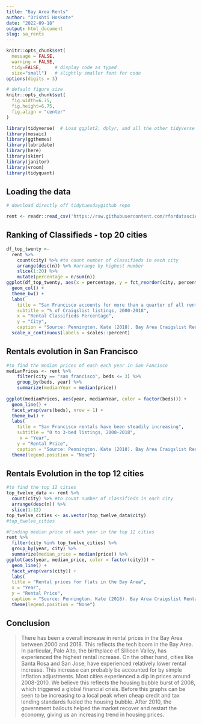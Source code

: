 ```yaml
---
title: "Bay Area Rents"
author: "Drishti Hoskote"
date: "2022-09-18"
output: html_document
slug: sa_rents
---
```


```r
knitr::opts_chunk$set(
  message = FALSE, 
  warning = FALSE, 
  tidy=FALSE,     # display code as typed
  size="small")   # slightly smaller font for code
options(digits = 3)

# default figure size
knitr::opts_chunk$set(
  fig.width=6.75, 
  fig.height=6.75,
  fig.align = "center"
)
```

```r
library(tidyverse)  # Load ggplot2, dplyr, and all the other tidyverse packages
library(mosaic)
library(ggthemes)
library(lubridate)
library(here)
library(skimr)
library(janitor)
library(vroom)
library(tidyquant)
```

## Loading the data
```r
# download directly off tidytuesdaygithub repo

rent <- readr::read_csv('https://raw.githubusercontent.com/rfordatascience/tidytuesday/master/data/2022/2022-07-05/rent.csv', show_col_types = FALSE)

```

## Ranking of Classifieds - top 20 cities

```r
df_top_twenty <-
  rent %>%
    count(city) %>% #to count number of classifieds in each city
    arrange(desc(n)) %>% #arrange by highest number 
    slice(1:20) %>%
    mutate(percentage = n/sum(n)) 
ggplot(df_top_twenty, aes(x = percentage, y = fct_reorder(city, percentage))) + 
  geom_col() +
  theme_bw() + 
  labs(
    title = "San Francisco accounts for more than a quarter of all rental classifieds",
    subtitle = "% of Craigslist listings, 2000-2018",
    x = "Rental Classifieds Percentage",
    y = "City",
    caption = "Source: Pennington. Kate (2018). Bay Area Craigslist Rental Housing Posts 2000-2018") +
  scale_x_continuous(labels = scales::percent)
```

## Rentals evolution in San Francisco

```r
#to find the median prices of each each year in San Fancisco
medianPrices <- rent %>%
    filter(city == "san francisco", beds <= 3) %>%
    group_by(beds, year) %>%
    summarize(medianYear = median(price))
    
ggplot(medianPrices, aes(year, medianYear, color = factor(beds))) +
  geom_line() + 
  facet_wrap(vars(beds), nrow = 1) +
  theme_bw() + 
  labs(
    title = "San Francisco rentals have been steadily increasing",
    subtitle = "0 to 3-bed listings, 2000-2018",
     x = "Year",
    y = "Rental Price",
    caption = "Source: Pennington. Kate (2018). Bay Area Craigslist Rental Housing Posts 2000-2018") +
  theme(legend.position = "None")
```

## Rentals Evolution in the top 12 cities

```r

#to find the top 12 cities
top_twelve_data <- rent %>%
  count(city) %>% #to count number of classifieds in each city
  arrange(desc(n)) %>%
  slice(1:12) 
top_twelve_cities <- as.vector(top_twelve_data$city)
#top_twelve_cities

#Finding median price of each year in the top 12 cities
rent %>%
  filter(city %in% top_twelve_cities) %>%
  group_by(year, city) %>%
  summarize(median_price = median(price)) %>%
ggplot(aes(year, median_price, color = factor(city))) +
  geom_line() +
  facet_wrap(vars(city)) +
  labs(
  title = "Rental prices for flats in the Bay Area",
  x = "Year",
  y = "Rental Price",
  caption = "Source: Pennington. Kate (2018). Bay Area Craigslist Rental Housing Posts 2000-2018") +
  theme(legend.position = "None")
```

## Conclusion

> There has been a overall increase in rental prices in the Bay Area between 2000 and 2018. This reflects the tech boom in the Bay Area. In particular, Palo Alto, the birthplace of Sillicon Valley, has experienced the highest rental increase. On the other hand, cities like Santa Rosa and San Jose, have experienced relatively lower rental increase. This increase can probably be accounted for by simple inflation adjustments. Most cities experienced a dip in prices around 2008-2010. We believe this reflects the housing bubble burst of 2008, which triggered a global financial crisis. Before this graphs can be seen to be increasing to a local peak when cheap credit and tax lending standards fueled the housing bubble. After 2010, the government bailouts helped the market recover and restart the economy, giving us an increasing trend in housing prices.
